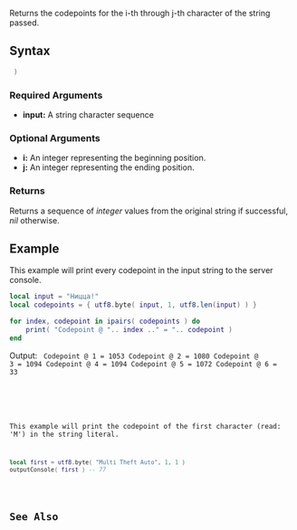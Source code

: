 
{{Shared function}}

Returns the codepoints for the i-th through j-th character of the string passed.

==Syntax==
<syntaxhighlight lang="lua"> )</syntaxhighlight>

===Required Arguments===
*'''input:''' A string character sequence

===Optional Arguments===
{{OptionalArg}}
*'''i:''' An integer representing the beginning position.
*'''j:''' An integer representing the ending position.

===Returns===
Returns a sequence of ''integer'' values from the original string if successful, ''nil'' otherwise.

==Example==
<section name="Server" class="server" show="true">
This example will print every codepoint in the input string to the server console.
<syntaxhighlight lang="lua">
local input = "Ницца!"
local codepoints = { utf8.byte( input, 1, utf8.len(input) ) }

for index, codepoint in ipairs( codepoints ) do
    print( "Codepoint @ ".. index .." = ".. codepoint )
end
</syntaxhighlight>
Output:
<code>
Codepoint @ 1 = 1053
Codepoint @ 2 = 1080
Codepoint @ 3 = 1094
Codepoint @ 4 = 1094
Codepoint @ 5 = 1072
Codepoint @ 6 = 33
</syntaxhighlight>
</section>
<section name="Client" class="client" show="true">
This example will print the codepoint of the first character (read: 'M') in the string literal.
<syntaxhighlight lang="lua">
local first = utf8.byte( "Multi Theft Auto", 1, 1 )
outputConsole( first ) -- 77
</syntaxhighlight>
</section>

==See Also==
{{UTF8 functions}}